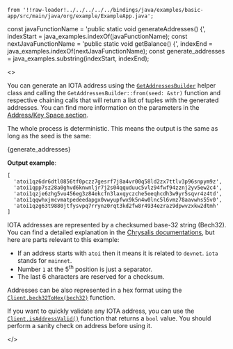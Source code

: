     from '!!raw-loader!../../../../../bindings/java/examples/basic-app/src/main/java/org/example/ExampleApp.java';
const javaFunctionName = 'public static void generateAddresses() {', indexStart = java_examples.indexOf(javaFunctionName);
const nextJavaFunctionName = 'public static void getBalance() {', indexEnd = java_examples.indexOf(nextJavaFunctionName);
const generate_addresses = java_examples.substring(indexStart, indexEnd);

<>

You can generate an IOTA address using the
    [`GetAddressesBuilder`](./../libraries/java/api_reference#getaddressesbuilder) helper class and calling the    `GetAddressesBuilder::from(seed: &str)` function
and respective chaining calls that will return a list of tuples with the generated addresses. You can find more information
on the parameters in the [Address/Key Space section](../../../key_concepts/address_key_space.md).

The whole process is deterministic. This means the output is the same as long as the seed is the same:

<CodeBlock className="language-javascript">
    {generate_addresses}
</CodeBlock>

**Output example**:

```string
[
  'atoi1qz6dr6dtl0856tf0pczz7gesrf7j8a4vr00q58ld2zx7ttlv3p96snpym9z',
  'atoi1qpp7sz28a0ghvd6knwnljr7j2s04qquduuc5vlz94fwf94zznj2yv5ew2c4',
  'atoi1qzje6zhg5vu456eg3z84ekcfn3laxqyczche5eeqhcdh3w9yr5sqvr4z4td',
  'atoi1qqwhxjmcvmatpedeedapgx0vwyupfwx9k5n4w0lnc5l6vmz78aavwhs55v0',
  'atoi1qzg63t9880jtfysvpq7rrynz0rqt3kd2fw8r4934ezraz9dpwvzxkw2dtmh'
]
```

IOTA addresses are represented by a checksumed base-32 string (Bech32). You can find a detailed explanation in the
[Chrysalis documentations](https://wiki.iota.org/chrysalis-docs/guides/developer/#iota-15-address-anatom), but here are
parts relevant to this example:

* If an address starts with `atoi` then it means it is related to `devnet`. `iota` stands for `mainnet`.
* Number `1` at the 5<sup>th</sup> position is just a separator.
* The last 6 characters are reserved for a checksum.

Addresses can be also represented in a hex format using the
    [`Client.bech32ToHex(bech32)`](./../libraries/java/api_reference#bech32tohexbech32-string) function.

If you want to quickly validate any IOTA address, you can use the
[`Client.isAddressValid()`](./../libraries/java/api_reference#isaddressvalidaddress-boolean) function that returns a `bool` value. You should
perform a sanity check on address before using it.

</>